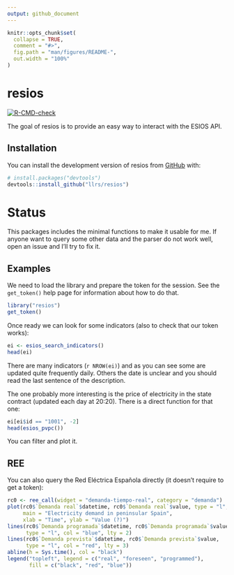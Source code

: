 ```yaml
---
output: github_document
---
```


<!-- README.md is generated from README.Rmd. Please edit that file -->

```r
knitr::opts_chunk$set(
  collapse = TRUE,
  comment = "#>",
  fig.path = "man/figures/README-",
  out.width = "100%"
)
```

# resios

<!-- badges: start -->
[![R-CMD-check](https://github.com/llrs/resios/actions/workflows/R-CMD-check.yaml/badge.svg)](https://github.com/llrs/resios/actions/workflows/R-CMD-check.yaml)
<!-- badges: end -->

The goal of resios is to provide an easy way to interact with the ESIOS API.

## Installation

You can install the development version of resios from [GitHub](https://github.com/) with:

``` r
# install.packages("devtools")
devtools::install_github("llrs/resios")
```

# Status

This packages includes the minimal functions to make it usable for me.
If anyone want to query some other data and the parser do not work well, open an issue and I'll try to fix it. 

## Examples

We need to load the library and prepare the token for the session.
See the `get_token()` help page for information about how to do that.

```r
library("resios")
get_token()
```

Once ready we can look for some indicators (also to check that our token works):

```r
ei <- esios_search_indicators()
head(ei)
```

There are many indicators (`r NROW(ei)`) and as you can see some are updated quite frequently daily.
Others the date is unclear and you should read the last sentence of the description.

The one probably more interesting is the price of electricity in the state contract (updated each day at 20:20).
There is a direct function for that one:

```r
ei[ei$id == "1001", -2]
head(esios_pvpc())
```

You can filter and plot it. 

## REE

You can also query the Red Eléctrica Española directly (it doesn't require to get a token):

```r
rc0 <- ree_call(widget = "demanda-tiempo-real", category = "demanda")
plot(rc0$`Demanda real`$datetime, rc0$`Demanda real`$value, type = "l", pch = 2,
     main = "Electricity demand in peninsular Spain", 
     xlab = "Time", ylab = "Value (?)")
lines(rc0$`Demanda programada`$datetime, rc0$`Demanda programada`$value, 
      type = "l", col = "blue", lty = 2)
lines(rc0$`Demanda prevista`$datetime, rc0$`Demanda prevista`$value, 
      type = "l", col = "red", lty = 3)
abline(h = Sys.time(), col = "black")
legend("topleft", legend = c("real", "foreseen", "programmed"), 
       fill = c("black", "red", "blue"))
```

